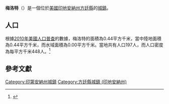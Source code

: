 {{noteTA
|G1=USState
|G2=地名
|G3=Unit
}}
{{Infobox settlement
|name            = 梅洛特
|native_name = Mellott
|settlement_type          = [[鎮|城鎮]]
|image_skyline            = Mellott, Indiana.png
|imagesize                = 250px
|image_map                = Fountain County Indiana Incorporated and Unincorporated areas Mellott Highlighted 1848294.svg
|mapsize                  = 250px
|subdivision_type         = [[世界政區索引|國家]]
|subdivision_type1        = [[美国州份|州份]]
|subdivision_type2        = [[印地安納州行政區劃|縣]]
|subdivision_name         = [[美国|美国]]
|subdivision_name1        = [[印地安納州|印地安納州]]
|subdivision_name2        = [[方廷縣_(印地安納州)|方廷縣]]
|elevation_ft             = 728
|elevation_m              = 222
|timezone                 = [[北美东部时区|CST]]
|area_total_km2           = 0.44
|area_land_km2            = 0.44
|area_water_km2           = 0.00
|area_total_sq_mi         = 
|area_land_sq_mi          = 
|area_water_sq_mi         = 
|population_as_of         = [[2010年美國人口普查|2010]]
|population_footnotes     = 
|population_total         = 197
|population_density_km2   = auto
|population_density_sq_mi = auto
|utc_offset               = -5
|coordinates              = {{coord|40|09|20|N|87|08|53|W|display=inline,title}}
| coor_pinpoint           = 
| coordinates_footnotes   = 
|timezone_DST             = EDT
|utc_offset_DST           = -4
|postal_code_type         = [[美國郵區編號|郵區編號]]
|postal_code              = 47958
|area_code                = {{link-en|电话区号765|Area code 765|765}}
|blank_name = [[地名信息系统|GNIS ID]]
|blank_info = 438973<ref name="GNIS">{{cite gnis|438973|Mellott}}</ref>
}}
'''梅洛特'''（{{lang-en|Mellott}}）是一個位於[[美國|美國]][[印地安納州|印地安納州]][[方廷縣_(印地安納州)|方廷縣]]的[[鎮|城鎮]]。

== 人口 ==
根據[[2010年美國人口普查|2010年美國人口普查]]的數據，梅洛特的面積為0.44平方千米，當中陸地面積為0.44平方千米，而水域面積為0.00平方千米。當地共有人口197人，而人口密度為每平方千米448人。<ref name="GR8">{{cite web|url=http://factfinder2.census.gov|publisher=[[美国人口调查局|美国人口调查局]]|accessdate=2011-05-14|title=American FactFinder|archive-date=2013-09-11|archive-url=https://web.archive.org/web/20130911234518/http://factfinder2.census.gov/|dead-url=no}}</ref>

== 參考文獻 ==
{{reflist}}
{{方廷縣 (印地安納州)}}
{{Illinois-geo-stub}}
{{DEFAULTSORT:Mellott, Indiana}}
[[Category:印第安納州城鎮|Category:印第安納州城鎮]]
[[Category:方廷縣城鎮_(印地安納州)|Category:方廷縣城鎮 (印地安納州)]]